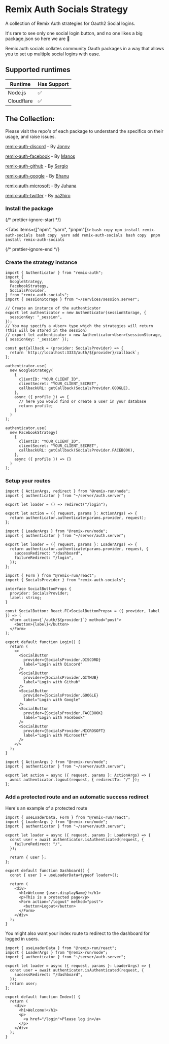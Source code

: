 
# Remix Auth Socials Strategy

<Callout type="info">
A collection of Remix Auth strategies for Oauth2 Social logins.

</Callout>

It's rare to see only one social login button, and no one likes a big package.json so here we are 👀

Remix auth socials collates community Oauth packages in a way that allows you to set up multiple social logins with ease.

## Supported runtimes

| Runtime    | Has Support |
| ---------- | ----------- |
| Node.js    | ✅          |
| Cloudflare | ✅          |

## The Collection:

Please visit the repo's of each package to understand the specifics on their usage, and raise issues.

[remix-auth-discord](https://github.com/JonnyBnator/remix-auth-discord) - By [Jonny](https://github.com/JonnyBnator)

[remix-auth-facebook](https://github.com/manosim/remix-auth-facebook) - By [Manos](https://github.com/manosim)

[remix-auth-github](https://github.com/sergiodxa/remix-auth-github) - By [Sergio](https://github.com/sergiodxa)

[remix-auth-google](https://github.com/pbteja1998/remix-auth-google) - By [Bhanu](https://github.com/pbteja1998)

[remix-auth-microsoft](https://github.com/juhanakristian/remix-auth-microsoft) - By [Juhana](https://github.com/juhanakristian)

[remix-auth-twitter](https://github.com/na2hiro/remix-auth-twitter) - By [na2hiro](https://github.com/na2hiro)

<Steps>

### Install the package


{/* prettier-ignore-start */}

<Tabs items={["npm", "yarn", "pnpm"]}>
  <Tab>
    ```bash copy
    npm install remix-auth-socials
    ```
  </Tab>
  <Tab>
    ```bash copy 
    yarn add remix-auth-socials
    ```
  </Tab>
  <Tab>
    ```bash copy 
    pnpm install remix-auth-socials
    ```
  </Tab>
</Tabs>

{/* prettier-ignore-end */}

### Create the strategy instance

```tsx copy filename="app/utils/auth.server.ts"
import { Authenticator } from "remix-auth";
import {
  GoogleStrategy,
  FacebookStrategy,
  SocialsProvider,
} from "remix-auth-socials";
import { sessionStorage } from "~/services/session.server";

// Create an instance of the authenticator
export let authenticator = new Authenticator(sessionStorage, {
  sessionKey: "_session",
});
// You may specify a <User> type which the strategies will return (this will be stored in the session)
// export let authenticator = new Authenticator<User>(sessionStorage, { sessionKey: '_session' });

const getCallback = (provider: SocialsProvider) => {
  return `http://localhost:3333/auth/${provider}/callback`;
};

authenticator.use(
  new GoogleStrategy(
    {
      clientID: "YOUR_CLIENT_ID",
      clientSecret: "YOUR_CLIENT_SECRET",
      callbackURL: getCallback(SocialsProvider.GOOGLE),
    },
    async ({ profile }) => {
      // here you would find or create a user in your database
      return profile;
    }
  )
);

authenticator.use(
  new FacebookStrategy(
    {
      clientID: "YOUR_CLIENT_ID",
      clientSecret: "YOUR_CLIENT_SECRET",
      callbackURL: getCallback(SocialsProvider.FACEBOOK),
    },
    async ({ profile }) => {}
  )
);
```

### Setup your routes

```tsx copy filename="app/routes/auth/$provider.tsx"
import { ActionArgs, redirect } from "@remix-run/node";
import { authenticator } from "~/server/auth.server";

export let loader = () => redirect("/login");

export let action = ({ request, params }: ActionArgs) => {
  return authenticator.authenticate(params.provider, request);
};
```

```tsx copy filename="app/routes/auth/$provider.callback.tsx"
import { LoaderArgs } from "@remix-run/node";
import { authenticator } from "~/server/auth.server";

export let loader = ({ request, params }: LoaderArgs) => {
  return authenticator.authenticate(params.provider, request, {
    successRedirect: "/dashboard",
    failureRedirect: "/login",
  });
};
```

```tsx copy filename="app/routes/login.tsx"
import { Form } from "@remix-run/react";
import { SocialsProvider } from "remix-auth-socials";

interface SocialButtonProps {
  provider: SocialsProvider;
  label: string;
}

const SocialButton: React.FC<SocialButtonProps> = ({ provider, label }) => (
  <Form action={`/auth/${provider}`} method="post">
    <button>{label}</button>
  </Form>
);

export default function Login() {
  return (
    <>
      <SocialButton
        provider={SocialsProvider.DISCORD}
        label="Login with Discord"
      />
      <SocialButton
        provider={SocialsProvider.GITHUB}
        label="Login with Github"
      />
      <SocialButton
        provider={SocialsProvider.GOOGLE}
        label="Login with Google"
      />
      <SocialButton
        provider={SocialsProvider.FACEBOOK}
        label="Login with Facebook"
      />
      <SocialButton
        provider={SocialsProvider.MICROSOFT}
        label="Login with Microsoft"
      />
    </>
  );
}
```

```tsx copy filename="app/routes/logout.tsx"
import { ActionArgs } from "@remix-run/node";
import { authenticator } from "~/server/auth.server";

export let action = async ({ request, params }: ActionArgs) => {
  await authenticator.logout(request, { redirectTo: "/" });
};
```

### Add a protected route and an automatic success redirect

Here's an example of a protected route

```tsx copy filename="app/routes/dashboard.tsx"
import { useLoaderData, Form } from "@remix-run/react";
import { LoaderArgs } from "@remix-run/node";
import { authenticator } from "~/server/auth.server";

export let loader = async ({ request, params }: LoaderArgs) => {
  const user = await authenticator.isAuthenticated(request, {
    failureRedirect: "/",
  });

  return { user };
};

export default function Dashboard() {
  const { user } = useLoaderData<typeof loader>();

  return (
    <div>
      <h1>Welcome {user.displayName}!</h1>
      <p>This is a protected page</p>
      <Form action="/logout" method="post">
        <button>Logout</button>
      </Form>
    </div>
  );
}
```

You might also want your index route to redirect to the dashboard for logged in users.

```tsx copy filename="app/routes/index.tsx"
import { useLoaderData } from "@remix-run/react";
import { LoaderArgs } from "@remix-run/node";
import { authenticator } from "~/server/auth.server";

export let loader = async ({ request, params }: LoaderArgs) => {
  const user = await authenticator.isAuthenticated(request, {
    successRedirect: "/dashboard",
  });
  return user;
};

export default function Index() {
  return (
    <div>
      <h1>Welcome!</h1>
      <p>
        <a href="/login">Please log in</a>
      </p>
    </div>
  );
}
```

</Steps>
